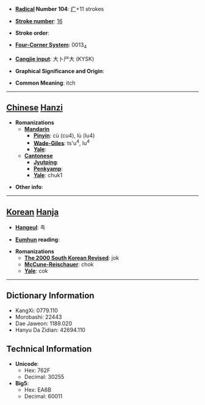 * '''[[Wiktionary:Chinese radical index| Radical]] Number 104''': [[Wiktionary:Chinese radical index 疒|疒]]+11 strokes

* '''[[Wiktionary:Chinese total strokes index|Stroke number]]''': [[Wiktionary:Chinese total strokes index 16|16]]

* '''Stroke order''': 

* '''[[Wiktionary:Chinese four corner index|Four-Corner System]]''': 0013<sub>4</sub>

* '''[[Wiktionary:Chinese Cangjie index|Cangjie input]]''': 大卜尸大 (KYSK)

* '''Graphical Significance and Origin''': 

* '''Common Meaning''': itch

----

== [[Chinese]] [[Hanzi]] ==

* '''Romanizations'''
** '''[[Mandarin]]'''
*** '''[[Pinyin]]''': cù (cu4), lù (lu4)
*** '''[[Wade-Giles]]''': ts'u<sup>4</sup>, lu<sup>4</sup>
*** '''[[Yale]]''': 
** '''[[Cantonese]]'''
*** '''[[Jyutping]]''':
*** '''[[Penkyamp]]''': 
*** '''[[Yale]]''': chuk1

* '''Other info''': 

----

== [[Korean]] [[Hanja]] ==

* '''[[Hangeul]]''': 족

* '''[[Eumhun]] reading''': 

* '''Romanizations'''
** '''[[The 2000 South Korean Revised Romanization|The 2000 South Korean Revised]]''': jok
** '''[[McCune-Reischauer]]''': chok
** '''[[Yale]]''': cok

----

== Dictionary Information ==

* KangXi: 0779.110
* Morobashi: 22443
* Dae Jaweon: 1189.020
* Hanyu Da Zidian: 42694.110

== Technical Information ==

* '''Unicode''':
** Hex: 762F
** Decimal: 30255
* '''Big5''':
** Hex: EA6B
** Decimal: 60011
